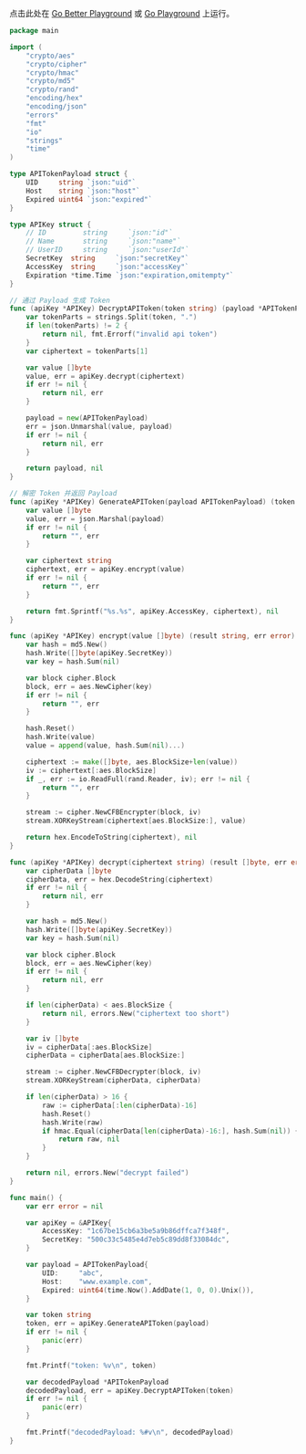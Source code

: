点击此处在 [Go Better Playground](https://goplay.tools/snippet/0e0KVrYsGmi) 或 [Go Playground](https://go.dev/play/p/0e0KVrYsGmi) 上运行。

```go showLineNumbers
package main

import (
	"crypto/aes"
	"crypto/cipher"
	"crypto/hmac"
	"crypto/md5"
	"crypto/rand"
	"encoding/hex"
	"encoding/json"
	"errors"
	"fmt"
	"io"
	"strings"
	"time"
)

type APITokenPayload struct {
	UID     string `json:"uid"`
	Host    string `json:"host"`
	Expired uint64 `json:"expired"`
}

type APIKey struct {
	// ID         string     `json:"id"`
	// Name       string     `json:"name"`
	// UserID     string     `json:"userId"`
	SecretKey  string     `json:"secretKey"`
	AccessKey  string     `json:"accessKey"`
	Expiration *time.Time `json:"expiration,omitempty"`
}

// 通过 Payload 生成 Token
func (apiKey *APIKey) DecryptAPIToken(token string) (payload *APITokenPayload, err error) {
	var tokenParts = strings.Split(token, ".")
	if len(tokenParts) != 2 {
		return nil, fmt.Errorf("invalid api token")
	}
	var ciphertext = tokenParts[1]

	var value []byte
	value, err = apiKey.decrypt(ciphertext)
	if err != nil {
		return nil, err
	}

	payload = new(APITokenPayload)
	err = json.Unmarshal(value, payload)
	if err != nil {
		return nil, err
	}

	return payload, nil
}

// 解密 Token 并返回 Payload
func (apiKey *APIKey) GenerateAPIToken(payload APITokenPayload) (token string, err error) {
	var value []byte
	value, err = json.Marshal(payload)
	if err != nil {
		return "", err
	}

	var ciphertext string
	ciphertext, err = apiKey.encrypt(value)
	if err != nil {
		return "", err
	}

	return fmt.Sprintf("%s.%s", apiKey.AccessKey, ciphertext), nil
}

func (apiKey *APIKey) encrypt(value []byte) (result string, err error) {
	var hash = md5.New()
	hash.Write([]byte(apiKey.SecretKey))
	var key = hash.Sum(nil)

	var block cipher.Block
	block, err = aes.NewCipher(key)
	if err != nil {
		return "", err
	}

	hash.Reset()
	hash.Write(value)
	value = append(value, hash.Sum(nil)...)

	ciphertext := make([]byte, aes.BlockSize+len(value))
	iv := ciphertext[:aes.BlockSize]
	if _, err := io.ReadFull(rand.Reader, iv); err != nil {
		return "", err
	}

	stream := cipher.NewCFBEncrypter(block, iv)
	stream.XORKeyStream(ciphertext[aes.BlockSize:], value)

	return hex.EncodeToString(ciphertext), nil
}

func (apiKey *APIKey) decrypt(ciphertext string) (result []byte, err error) {
	var cipherData []byte
	cipherData, err = hex.DecodeString(ciphertext)
	if err != nil {
		return nil, err
	}

	var hash = md5.New()
	hash.Write([]byte(apiKey.SecretKey))
	var key = hash.Sum(nil)

	var block cipher.Block
	block, err = aes.NewCipher(key)
	if err != nil {
		return nil, err
	}

	if len(cipherData) < aes.BlockSize {
		return nil, errors.New("ciphertext too short")
	}

	var iv []byte
	iv = cipherData[:aes.BlockSize]
	cipherData = cipherData[aes.BlockSize:]

	stream := cipher.NewCFBDecrypter(block, iv)
	stream.XORKeyStream(cipherData, cipherData)

	if len(cipherData) > 16 {
		raw := cipherData[:len(cipherData)-16]
		hash.Reset()
		hash.Write(raw)
		if hmac.Equal(cipherData[len(cipherData)-16:], hash.Sum(nil)) {
			return raw, nil
		}
	}

	return nil, errors.New("decrypt failed")
}

func main() {
	var err error = nil

	var apiKey = &APIKey{
		AccessKey: "1c67be15cb6a3be5a9b86dffca7f348f",
		SecretKey: "500c33c5485e4d7eb5c89dd8f33084dc",
	}

	var payload = APITokenPayload{
		UID:     "abc",
		Host:    "www.example.com",
		Expired: uint64(time.Now().AddDate(1, 0, 0).Unix()),
	}

	var token string
	token, err = apiKey.GenerateAPIToken(payload)
	if err != nil {
		panic(err)
	}

	fmt.Printf("token: %v\n", token)

	var decodedPayload *APITokenPayload
	decodedPayload, err = apiKey.DecryptAPIToken(token)
	if err != nil {
		panic(err)
	}

	fmt.Printf("decodedPayload: %#v\n", decodedPayload)
}
```
